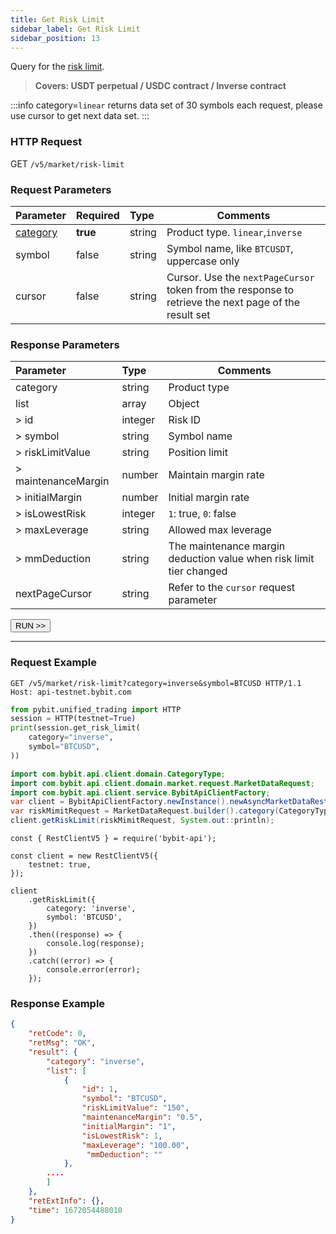 ---
title: Get Risk Limit
sidebar_label: Get Risk Limit
sidebar_position: 13
---

Query for the <a href="https://www.bybit.com/en/help-center/article/Risk-Limit-Perpetual-and-Futures">risk limit</a>.
> **Covers: USDT perpetual / USDC contract / Inverse contract**

:::info
category=`linear` returns data set of 30 symbols each request, please use cursor to get next data set. 
:::

### HTTP Request
GET `/v5/market/risk-limit`

### Request Parameters
| Parameter | Required | Type | Comments|
|:----- |:-------|:-----|------ |
|[category](../enum#category) |**true** |string |Product type. `linear`,`inverse` |
|symbol |false |string |Symbol name, like `BTCUSDT`, uppercase only |
|cursor |false |string |Cursor. Use the `nextPageCursor` token from the response to retrieve the next page of the result set|

### Response Parameters
| Parameter | Type | Comments|
|:----- |:-----|----- |
|category |string |Product type |
|list |array |Object |
|> id |integer |Risk ID |
|> symbol |string |Symbol name |
|> riskLimitValue |string |Position limit |
|> maintenanceMargin |number |Maintain margin rate |
|> initialMargin |number |Initial margin rate |
|> isLowestRisk |integer |`1`: true, `0`: false |
|> maxLeverage |string |Allowed max leverage |
|> mmDeduction |string |The maintenance margin deduction value when risk limit tier changed |
|nextPageCursor |string |Refer to the `cursor` request parameter |

<a href="/api-explorer/v5/market/risk-limit"><Button>RUN >></Button></a>

---

### Request Example

<Tabs groupId="programming-languages">
<TabItem value="http" label="HTTP">

```http
GET /v5/market/risk-limit?category=inverse&symbol=BTCUSD HTTP/1.1
Host: api-testnet.bybit.com
```

</TabItem>
<TabItem value="python" label="Python">

```python
from pybit.unified_trading import HTTP
session = HTTP(testnet=True)
print(session.get_risk_limit(
    category="inverse",
    symbol="BTCUSD",
))
```

</TabItem>
<TabItem value="java" label="Java">

```java
import com.bybit.api.client.domain.CategoryType;
import com.bybit.api.client.domain.market.request.MarketDataRequest;
import com.bybit.api.client.service.BybitApiClientFactory;
var client = BybitApiClientFactory.newInstance().newAsyncMarketDataRestClient();
var riskMimitRequest = MarketDataRequest.builder().category(CategoryType.INVERSE).symbol("ADAUSD").build();
client.getRiskLimit(riskMimitRequest, System.out::println);
```

</TabItem>
<TabItem value="Node" label="Node.js">

```n4js
const { RestClientV5 } = require('bybit-api');

const client = new RestClientV5({
    testnet: true,
});

client
    .getRiskLimit({
        category: 'inverse',
        symbol: 'BTCUSD',
    })
    .then((response) => {
        console.log(response);
    })
    .catch((error) => {
        console.error(error);
    });
```

</TabItem>
</Tabs>

### Response Example

```json
{
    "retCode": 0,
    "retMsg": "OK",
    "result": {
        "category": "inverse",
        "list": [
            {
                "id": 1,
                "symbol": "BTCUSD",
                "riskLimitValue": "150",
                "maintenanceMargin": "0.5",
                "initialMargin": "1",
                "isLowestRisk": 1,
                "maxLeverage": "100.00",
                 "mmDeduction": ""
            },
        ....
        ]
    },
    "retExtInfo": {},
    "time": 1672054488010
}
```
